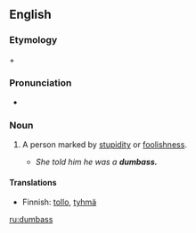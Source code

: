 ==English==

===Etymology===
{{term|dumb}} + {{term|ass}}

===Pronunciation===
* {{IPA|/dʌmæs/}}

===Noun===
{{en-noun|es}}

# {{vulgar|slang}} A person marked by [[stupidity]] or [[foolishness]].
#* ''She told him he was a '''dumbass.'''''

====Translations====
*Finnish: [[tollo]], [[tyhmä]]

[[ru:dumbass]]